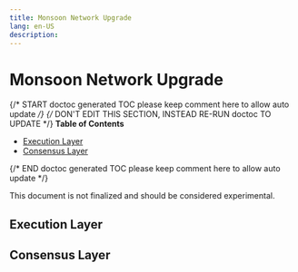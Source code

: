 ```yaml
---
title: Monsoon Network Upgrade
lang: en-US
description:
---
```


# Monsoon Network Upgrade

{/* START doctoc generated TOC please keep comment here to allow auto update */}
{/* DON'T EDIT THIS SECTION, INSTEAD RE-RUN doctoc TO UPDATE */}
**Table of Contents**

- [Execution Layer](#execution-layer)
- [Consensus Layer](#consensus-layer)

{/* END doctoc generated TOC please keep comment here to allow auto update */}

This document is not finalized and should be considered experimental.

## Execution Layer

## Consensus Layer
